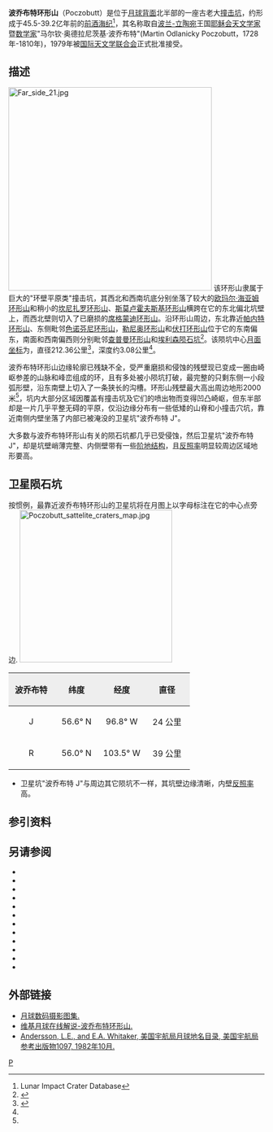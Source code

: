 {{lunar crater data|
 image=Normal poczobutt-clem1.jpg|240px|
 caption=[[克莱门汀号|克莱门汀号]]拍摄的图像，中间是波乔布特环形山，左下为[[坎尼扎罗环形山|坎尼扎罗环形山]]，[[欧玛尔·海亚姆环形山|欧玛尔·海亚姆环形山]]位于左侧，上部是[[斯莫卢霍夫斯基环形山|斯莫卢霍夫斯基环形山]]。|
 latitude=57.27|
 N_or_S=N|
 longitude=99.23|
 E_or_W=W|
 diameter=212.36公里|
 depth=3.08公里|
 colong=104|
 eponym=马尔钦·奥·波乔布特}}
'''波乔布特环形山'''（Poczobutt）是位于[[月球背面|月球背面]]北半部的一座古老大[[撞击坑|撞击坑]]，约形成于45.5-39.2亿年前的[[前酒海纪|前酒海纪]]<ref name=LICD>Lunar Impact Crater Database</ref>，其名称取自[[波兰-立陶宛|波兰-立陶宛]]王国[[耶稣会|耶稣会]][[天文学家|天文学家]]暨[[数学家|数学家]]"马尔钦·奥德拉尼茨基·波乔布特"(Martin Odlanicky Poczobutt，1728年-1810年)，1979年被[[国际天文学联合会|国际天文学联合会]]正式批准接受。

==描述==  
[[Image:Far_side_21.jpg|400px]]
该环形山隶属于巨大的"环壁平原类"撞击坑，其西北和西南坑底分别坐落了较大的[[欧玛尔·海亚姆环形山|欧玛尔·海亚姆环形山]]和稍小的[[坎尼扎罗环形山|坎尼扎罗环形山]]、[[斯莫卢霍夫斯基环形山|斯莫卢霍夫斯基环形山]]横跨在它的东北偏北坑壁上，而西北壁则切入了已磨损的[[席格蒙迪环形山|席格蒙迪环形山]]。沿环形山周边，东北靠近[[帕内特环形山|帕内特环形山]]、东侧毗邻[[色诺芬尼环形山|色诺芬尼环形山]]，[[勒尼奥环形山|勒尼奥环形山]]和[[伏打环形山|伏打环形山]]位于它的东南偏东，南面和西南偏西则分别毗邻[[查普曼环形山|查普曼环形山]]和[[埃利森陨石坑|埃利森陨石坑]]<ref>{{Cite web |url=http://planetarynames.wr.usgs.gov/images/Lunar/lac_21_wac.pdf |title=Crater Poczobutt on the map LAC-21. |access-date=2017-03-05 |archive-date=2016-12-27 |archive-url=https://web.archive.org/web/20161227043316/https://planetarynames.wr.usgs.gov/images/Lunar/lac_21_wac.pdf |dead-url=no }}</ref>。该陨坑中心[[月面坐标|月面坐标]]为{{Coord|57.27|N|99.23|W|globe:Moon|nogoogle=1|noosm=1}}，直径212.36公里<ref name="IAU">{{Cite web |url=http://planetarynames.wr.usgs.gov/Feature/4770 |title=Directory of the International Astronomical Union |access-date=2017-03-05 |archive-date=2018-06-21 |archive-url=https://web.archive.org/web/20180621170901/https://planetarynames.wr.usgs.gov/Feature/4770 |dead-url=no }}</ref>，深度约3.08公里<ref name="LICD"/>。

波乔布特环形山边缘轮廓已残缺不全，受严重磨损和侵蚀的残壁现已变成一圈由崎岖参差的山脉和峰峦组成的环，且有多处被小陨坑打破，最完整的只剩东侧一小段弧形壁，沿东南壁上切入了一条狭长的沟槽。环形山残壁最大高出周边地形2000米<ref name=LICD/>，坑内大部分区域因覆盖有撞击坑及它们的喷出物而变得凹凸崎岖，但东半部却是一片几乎平整无碍的平原，仅沿边缘分布有一些低矮的山脊和小撞击穴坑，靠近南侧内壁坐落了内部已被淹没的卫星坑"波乔布特 J"。

大多数与波乔布特环形山有关的陨石坑都几乎已受侵蚀，然后卫星坑"波乔布特 J"，却是坑壁峭薄完整、内侧壁带有一些[[wiktionary:terrace|阶地结构]]，且[[反照率|反照率]]明显较周边区域地形要高。

==卫星陨石坑==
按惯例，最靠近波乔布特环形山的卫星坑将在月图上以字母标注在它的中心点旁边.
[[Image:Poczobutt_sattelite_craters_map.jpg|300px]]

{| class="wikitable"
!width="25%" style="background:#eeeeee;" |波乔布特 
!width="25%" style="background:#eeeeee;" |纬度
!width="25%" style="background:#eeeeee;" |经度
!width="25%" style="background:#eeeeee;" |直径
|-
|align="center"|J
|align="center"|56.6° N
|align="center"|96.8° W
|align="center"|24 公里
|-
|align="center"|R
|align="center"|56.0° N
|align="center"|103.5° W
|align="center"|39 公里
|}{{clear}}
* 卫星坑"波乔布特 J"与周边其它陨坑不一样，其坑壁边缘清晰，内壁[[反照率|反照率]]高。

==参引资料==
{{Reflist}}

==另请参阅==
{{refbegin}}
* {{cite book
  | last1 = Andersson
  | first1 = L. E.
  | last2 = Whitaker
  | first2 = E. A.
  | authorlink2 = Ewen Whitaker
  | date = 1982
  | title = [[NASA|NASA]] Catalogue of Lunar Nomenclature
  | publisher = NASA RP-1097
  | ref = harv
  }}
* {{cite web
  | last = Blue
  | first = Jennifer
  | date = July 25, 2007
  | title = Gazetteer of Planetary Nomenclature
  | publisher = [[United_States_Geological_Survey|USGS]]
  | url = http://planetarynames.wr.usgs.gov/
  | accessdate = 2007-08-05
  | ref = harv
  | archive-date = 2013-02-13
  | archive-url = https://www.webcitation.org/6EOCinkK0?url=http://planetarynames.wr.usgs.gov/
  | dead-url = no
  }}
* {{cite book
  | last1 = Bussey
  | first1 = B.
  | authorlink1 = Ben Bussey
  | last2 = Spudis
  | first2 = P.
  | authorlink2 = Paul Spudis
  | date = 2004
  | title = The Clementine Atlas of the Moon
  | publisher = Cambridge University Press
  | location = New York
  | isbn = 978-0-521-81528-4
  | ref = harv
  }}
* {{cite book
  | last1 = Cocks
  | first1 = Elijah E.
  | last2 = Cocks
  | first2 = Josiah C.
  | date = 1995
  | title = Who's Who on the Moon: A Biographical Dictionary of Lunar Nomenclature
  | url = https://archive.org/details/isbn_9780936389271
  | publisher = Tudor Publishers
  | isbn = 978-0-936389-27-1
  | ref = harv
  }}
* {{cite web
  | last = McDowell
  | first = Jonathan
  | date = July 15, 2007
  | url = http://host.planet4589.org/astro/lunar/
  | title = Lunar Nomenclature
  | publisher = Jonathan's Space Report
  | accessdate = 2007-10-24
  | ref = harv
  | archive-date = 2012-05-26
  | archive-url = https://www.webcitation.org/67wcYNfK3?url=http://host.planet4589.org/astro/lunar/
  | dead-url = no
  }}
* {{cite journal| last1 = Menzel| first1 = D. H.| last2 = Minnaert| first2 = M.| last3 = Levin| first3 = B.| last4 = Dollfus| first4 = A.| last5 = Bell| first5 = B.| title = Report on Lunar Nomenclature by the Working Group of Commission 17 of the IAU| doi = 10.1007/BF00171763| journal = Space Science Reviews| volume = 12| issue = 2| pages = 136–186| date = 1971| bibcode = 1971SSRv...12..136M| ref = harv}}
* {{cite book
  | first = Patrick
  | last = Moore
  | authorlink = Patrick Moore
  | date = 2001
  | title = On the Moon
  | url = https://archive.org/details/patrickmooreonmo00patr
  | publisher = Sterling Publishing Co.
  | isbn = 978-0-304-35469-6
  | ref = harv
  }}
* {{cite book
  | first = Fred W.
  | last = Price
  | date = 1988
  | title = The Moon Observer's Handbook
  | publisher = Cambridge University Press
  | isbn = 978-0-521-33500-3
  | ref = harv
  }}
* {{cite book
  | last = Rükl
  | first = Antonín
  | authorlink = Antonín Rükl
  | date = 1990
  | title = Atlas of the Moon
  | publisher = Kalmbach Books
  | isbn = 978-0-913135-17-4
  | ref = harv
  }}
* {{cite book
  | last = Webb
  | first = Rev. T. W.
  | authorlink = Thomas William Webb
  | date = 1962
  | title = Celestial Objects for Common Telescopes
  | url = https://archive.org/details/celestialobjects00webb
  | edition = 6th revised
  | publisher = Dover
  | isbn = 978-0-486-20917-3
  | ref = harv
  }}
* {{cite book
  | first = Ewen A.
  | last = Whitaker
  | authorlink = Ewen Whitaker
  | date = 1999
  | title = Mapping and Naming the Moon
  | publisher = Cambridge University Press
  | isbn = 978-0-521-62248-6
  | ref = harv
  }}
* {{cite book
  | first = Peter T.
  | last = Wlasuk
  | date = 2000
  | title = Observing the Moon
  | publisher = Springer
  | isbn = 978-1-85233-193-1
  | ref = harv
 }}
{{refend}}

==外部链接==
*[http://www.lpi.usra.edu/resources/lunar_orbiter/bin/srch_nam.shtml?Poczobutt%7C0 月球数码摄影图集.] {{Wayback|url=http://www.lpi.usra.edu/resources/lunar_orbiter/bin/srch_nam.shtml?Poczobutt%7C0 |date=20201127015936 }}
*[http://the-moon.wikispaces.com/Poczobutt 维基月球在线解说-波乔布特环形山.] {{Wayback|url=http://the-moon.wikispaces.com/Poczobutt |date=20180531115615 }}
*[http://planet4589.org/astro/lunar/RP-1097.pdf Andersson, L.E., and E.A. Whitaker, 美国宇航局月球地名目录, 美国宇航局参考出版物1097, 1982年10月.] {{Wayback|url=http://planet4589.org/astro/lunar/RP-1097.pdf |date=20141006125838 }}

[[Category:月球环形山|P]]
{{月球環形山 (O-Q)}}
